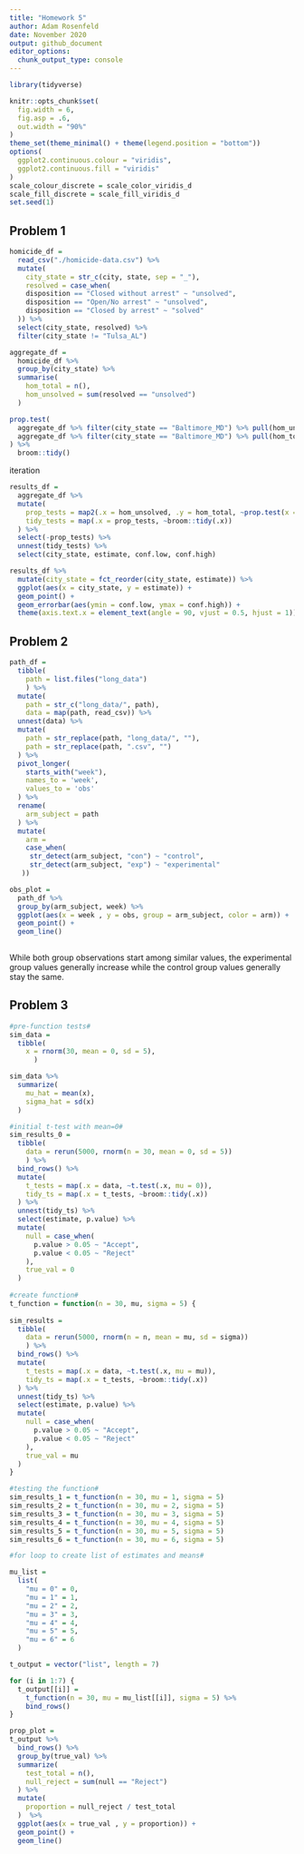 ```yaml
---
title: "Homework 5"
author: Adam Rosenfeld
date: November 2020
output: github_document
editor_options: 
  chunk_output_type: console
---
```


```r
library(tidyverse)

knitr::opts_chunk$set(
  fig.width = 6,
  fig.asp = .6,
  out.width = "90%"
)
theme_set(theme_minimal() + theme(legend.position = "bottom"))
options(
  ggplot2.continuous.colour = "viridis",
  ggplot2.continuous.fill = "viridis"
)
scale_colour_discrete = scale_color_viridis_d
scale_fill_discrete = scale_fill_viridis_d
set.seed(1)
```

## Problem 1 

```r
homicide_df = 
  read_csv("./homicide-data.csv") %>%
  mutate(
    city_state = str_c(city, state, sep = "_"),
    resolved = case_when(
    disposition == "Closed without arrest" ~ "unsolved",
    disposition == "Open/No arrest" ~ "unsolved",
    disposition == "Closed by arrest" ~ "solved"
  )) %>% 
  select(city_state, resolved) %>% 
  filter(city_state != "Tulsa_AL")
```


```r
aggregate_df = 
  homicide_df %>% 
  group_by(city_state) %>% 
  summarise(
    hom_total = n(),
    hom_unsolved = sum(resolved == "unsolved")
  )
```

```r
prop.test(
  aggregate_df %>% filter(city_state == "Baltimore_MD") %>% pull(hom_unsolved),
  aggregate_df %>% filter(city_state == "Baltimore_MD") %>% pull(hom_total)
) %>% 
  broom::tidy()
```

iteration

```r
results_df = 
  aggregate_df %>% 
  mutate(
    prop_tests = map2(.x = hom_unsolved, .y = hom_total, ~prop.test(x = .x, n = .y)),
    tidy_tests = map(.x = prop_tests, ~broom::tidy(.x))
  ) %>% 
  select(-prop_tests) %>% 
  unnest(tidy_tests) %>% 
  select(city_state, estimate, conf.low, conf.high)
```


```r
results_df %>% 
  mutate(city_state = fct_reorder(city_state, estimate)) %>% 
  ggplot(aes(x = city_state, y = estimate)) +
  geom_point() + 
  geom_errorbar(aes(ymin = conf.low, ymax = conf.high)) +
  theme(axis.text.x = element_text(angle = 90, vjust = 0.5, hjust = 1))
```

## Problem 2

```r
path_df = 
  tibble(
    path = list.files("long_data")
    ) %>% 
  mutate(
    path = str_c("long_data/", path),
    data = map(path, read_csv)) %>% 
  unnest(data) %>% 
  mutate(
    path = str_replace(path, "long_data/", ""),
    path = str_replace(path, ".csv", "")
  ) %>% 
  pivot_longer(
    starts_with("week"),
    names_to = 'week',
    values_to = 'obs'
  ) %>% 
  rename(
    arm_subject = path
  ) %>% 
  mutate(
    arm = 
    case_when(
     str_detect(arm_subject, "con") ~ "control",
     str_detect(arm_subject, "exp") ~ "experimental"
   )) 

obs_plot = 
  path_df %>% 
  group_by(arm_subject, week) %>% 
  ggplot(aes(x = week , y = obs, group = arm_subject, color = arm)) + 
  geom_point() +
  geom_line()
  
```

While both group observations start among similar values, the experimental group values generally increase while the control group values generally stay the same. 

## Problem 3

```r

#pre-function tests#
sim_data = 
  tibble(
    x = rnorm(30, mean = 0, sd = 5),
      )

sim_data %>% 
  summarize(
    mu_hat = mean(x),
    sigma_hat = sd(x)
  )

#initial t-test with mean=0#
sim_results_0 = 
  tibble(
    data = rerun(5000, rnorm(n = 30, mean = 0, sd = 5))
    ) %>% 
  bind_rows() %>% 
  mutate(
    t_tests = map(.x = data, ~t.test(.x, mu = 0)),
    tidy_ts = map(.x = t_tests, ~broom::tidy(.x))
  ) %>% 
  unnest(tidy_ts) %>% 
  select(estimate, p.value) %>% 
  mutate(
    null = case_when(
      p.value > 0.05 ~ "Accept",
      p.value < 0.05 ~ "Reject"
    ),
    true_val = 0
  )
  
#create function#
t_function = function(n = 30, mu, sigma = 5) {
  
sim_results = 
  tibble(
    data = rerun(5000, rnorm(n = n, mean = mu, sd = sigma))
    ) %>% 
  bind_rows() %>% 
  mutate(
    t_tests = map(.x = data, ~t.test(.x, mu = mu)),
    tidy_ts = map(.x = t_tests, ~broom::tidy(.x))
  ) %>% 
  unnest(tidy_ts) %>% 
  select(estimate, p.value) %>% 
  mutate(
    null = case_when(
      p.value > 0.05 ~ "Accept",
      p.value < 0.05 ~ "Reject"
    ),
    true_val = mu
  )
}

#testing the function#
sim_results_1 = t_function(n = 30, mu = 1, sigma = 5)
sim_results_2 = t_function(n = 30, mu = 2, sigma = 5)
sim_results_3 = t_function(n = 30, mu = 3, sigma = 5)
sim_results_4 = t_function(n = 30, mu = 4, sigma = 5)
sim_results_5 = t_function(n = 30, mu = 5, sigma = 5)
sim_results_6 = t_function(n = 30, mu = 6, sigma = 5)

#for loop to create list of estimates and means#

mu_list = 
  list(
    "mu = 0" = 0,
    "mu = 1" = 1,
    "mu = 2" = 2,
    "mu = 3" = 3,
    "mu = 4" = 4,
    "mu = 5" = 5,
    "mu = 6" = 6
  )

t_output = vector("list", length = 7) 

for (i in 1:7) {
  t_output[[i]] = 
    t_function(n = 30, mu = mu_list[[i]], sigma = 5) %>% 
    bind_rows()
}

prop_plot = 
t_output %>% 
  bind_rows() %>% 
  group_by(true_val) %>% 
  summarize(
    test_total = n(),
    null_reject = sum(null == "Reject")
  ) %>% 
  mutate(
    proportion = null_reject / test_total
  )  %>% 
  ggplot(aes(x = true_val , y = proportion)) + 
  geom_point() +
  geom_line()

```

